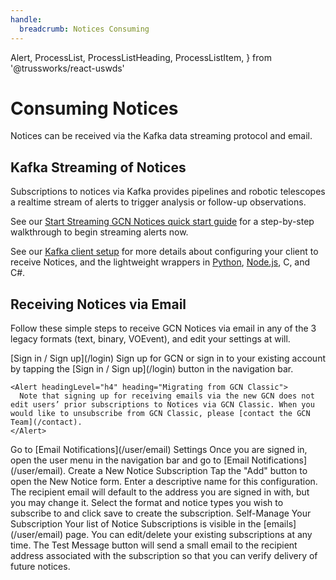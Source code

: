 ```yaml
---
handle:
  breadcrumb: Notices Consuming
---
```


  Alert,
  ProcessList,
  ProcessListHeading,
  ProcessListItem,
} from '@trussworks/react-uswds'

# Consuming Notices

Notices can be received via the Kafka data streaming protocol and email.

## Kafka Streaming of Notices

Subscriptions to notices via Kafka provides pipelines and robotic telescopes a realtime stream of alerts to trigger analysis or follow-up observations.

See our [Start Streaming GCN Notices quick start guide](/quickstart) for a step-by-step walkthrough to begin streaming alerts now.

See our [Kafka client setup](/docs/client) for more details about configuring your client to receive Notices, and the lightweight wrappers in [Python](https://github.com/nasa-gcn/gcn-kafka-python), [Node.js](https://github.com/nasa-gcn/gcn-kafka-js), C, and C#.

## Receiving Notices via Email

Follow these simple steps to receive GCN Notices via email in any of the 3 legacy formats (text,
binary, VOEvent), and edit your settings at will.

<ProcessList>
  <ProcessListItem>
    <ProcessListHeading type="h3">
      [Sign in / Sign up](/login)
    </ProcessListHeading>
    Sign up for GCN or sign in to your existing account by tapping the [Sign in / Sign up](/login) button in the navigation bar.

    <Alert headingLevel="h4" heading="Migrating from GCN Classic">
      Note that signing up for receiving emails via the new GCN does not edit users’ prior subscriptions to Notices via GCN Classic. When you would like to unsubscribe from GCN Classic, please [contact the GCN Team](/contact).
    </Alert>

  </ProcessListItem>
  <ProcessListItem>
    <ProcessListHeading type="h3">
      Go to [Email Notifications](/user/email) Settings
    </ProcessListHeading>
    Once you are signed in, open the user menu in the navigation bar and go to [Email Notifications](/user/email).
  </ProcessListItem>
  <ProcessListItem>
    <ProcessListHeading type="h3">Create a New Notice Subscription</ProcessListHeading>
    Tap the "Add" button to open the New Notice form.  Enter a descriptive name for this configuration.  The recipient email will default to the address you are signed in with, but you may change it. Select the format and notice types you wish to subscribe to and click save to create the subscription.
      </ProcessListItem>
  <ProcessListItem>
    <ProcessListHeading type="h3">Self-Manage Your Subscription</ProcessListHeading>
    Your list of Notice Subscriptions is visible in the [emails](/user/email) page. You can edit/delete your existing subscriptions at any time. The Test Message button will send a small email to the recipient address associated with the subscription so that you can verify delivery of future notices.
  </ProcessListItem>
</ProcessList>
